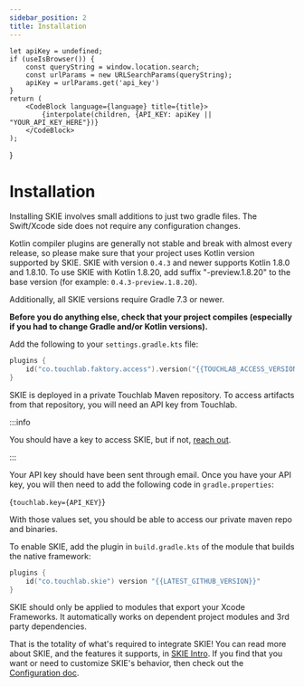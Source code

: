 ```yaml
---
sidebar_position: 2
title: Installation
---
```


    let apiKey = undefined;
    if (useIsBrowser()) {
        const queryString = window.location.search;
        const urlParams = new URLSearchParams(queryString);
        apiKey = urlParams.get('api_key')
    }
    return (
        <CodeBlock language={language} title={title}>
            {interpolate(children, {API_KEY: apiKey || "YOUR_API_KEY_HERE"})}
        </CodeBlock>
    );
}


# Installation

Installing SKIE involves small additions to just two gradle files. The Swift/Xcode side does not require any configuration changes.

Kotlin compiler plugins are generally not stable and break with almost every release, so please make sure that your project uses Kotlin version supported by SKIE.
SKIE with version `0.4.3` and newer supports Kotlin 1.8.0 and 1.8.10.
To use SKIE with Kotlin 1.8.20, add suffix "-preview.1.8.20" to the base version (for example: `0.4.3-preview.1.8.20`).

Additionally, all SKIE versions require Gradle 7.3 or newer.

**Before you do anything else, check that your project compiles (especially if you had to change Gradle and/or Kotlin versions).**

Add the following to your `settings.gradle.kts` file:

```kotlin
plugins {
    id("co.touchlab.faktory.access").version("{{TOUCHLAB_ACCESS_VERSION}}")
}
```

SKIE is deployed in a private Touchlab Maven repository. To access artifacts from that repository, you will need an API key from Touchlab.

:::info

You should have a key to access SKIE, but if not, [reach out](https://touchlab.co/contact-us/).

:::

Your API key should have been sent through email. Once you have your API key, you will then need to add the following code in `gradle.properties`:

<ApiKeyInterpolatedCodeBlock
    language="properties"
    title="gradle.properties">
{`touchlab.key={API_KEY}`}
</ApiKeyInterpolatedCodeBlock>

With those values set, you should be able to access our private maven repo and binaries.

To enable SKIE, add the plugin in `build.gradle.kts` of the module that builds the native framework:

```kotlin title=build.gradle.kts
plugins {
    id("co.touchlab.skie") version "{{LATEST_GITHUB_VERSION}}"
}
```

SKIE should only be applied to modules that export your Xcode Frameworks. It automatically works on dependent project modules and 3rd party dependencies.

That is the totality of what's required to integrate SKIE! You can read more about SKIE, and the features it supports, in [SKIE Intro](/docs/intro.md). If you find that you want or need to customize SKIE's behavior, then check out the [Configuration doc](/docs/Configuration/Configuration.md).

